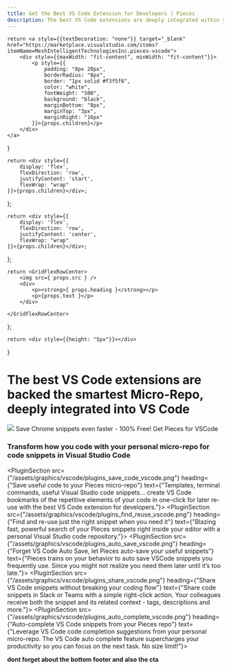 ```yaml
---
title: Get the Best VS Code Extension for Developers | Pieces
description: The best VS Code extensions are deeply integrated within your IDE. Install Pieces - the fastest, smartest AI assistant for code snippets and screenshots.
---
```


<link rel="canonical" href="https://code.pieces.app/plugins/vscode" />

    return <a style={{textDecoration: "none"}} target="_blank" href="https://marketplace.visualstudio.com/items?itemName=MeshIntelligentTechnologiesInc.pieces-vscode">
        <div style={{maxWidth: "fit-content", minWidth: "fit-content"}}>
            <p style={{
                padding: "8px 20px",
                borderRadius: "8px",
                border: "1px solid #f3f5f6",
                color: "white",
                fontWeight: "500",
                background: "black",
                marginBottom: "8px",
                marginTop: "3px",
                marginRight: "16px"
            }}>{props.children}</p>
        </div>
    </a>
}

    return <div style={{
        display: 'flex',
        flexDirection: 'row',
        justifyContent: 'start',
        flexWrap: "wrap"
    }}>{props.children}</div>;
};

    return <div style={{
        display: 'flex',
        flexDirection: 'row',
        justifyContent: 'center',
        flexWrap: "wrap"
    }}>{props.children}</div>;
};

    return <GridFlexRowCenter>
        <img src={ props.src } />
        <div>
            <p><strong>{ props.heading }</strong></p>
            <p>{props.text }</p>
        </div>

    </GridFlexRowCenter>
};

    return <div style={{height: "5px"}}></div>
}

# The best VS Code extensions are backed the smartest Micro-Repo, deeply integrated into VS Code

<GridFlexRow>
    <img style={{width: "25px" }} src={"/assets/vscode_logo.png"} />
    <Heading type={"h2"} >Save Chrome snippets even faster - 100% Free!</Heading>
</GridFlexRow>

<GridFlexRow>
    <InstallButton>Get Pieces for VSCode</InstallButton>
</GridFlexRow>

### Transform how you code with your personal micro-repo for code snippets in Visual Studio Code

<PluginSection src={"/assets/graphics/vscode/plugins_save_code_vscode.png"} heading={"Save useful code to your Pieces micro-repo"} text={"Templates, terminal commands, useful Visual Studio code snippets… create VS Code bookmarks of the repetitive elements of your code in one-click for later re-use with the best VS Code extension for developers."}></PluginSection>
<PluginSection src={"/assets/graphics/vscode/plugins_find_reuse_vscode.png"} heading={"Find and re-use just the right snippet when you need it"} text={"Blazing fast, powerful search of your Pieces snippets right inside your editor with a personal Visual Studio code repository."}></PluginSection>
<PluginSection src={"/assets/graphics/vscode/plugins_auto_save_vscode.png"} heading={"Forget VS Code Auto Save, let Pieces auto-save your useful snippets"} text={"Pieces trains on your behavior to auto save VSCode snippets you frequently use. Since you might not realize you need them later until it’s too late."}></PluginSection>
<PluginSection src={"/assets/graphics/vscode/plugins_share_vscode.png"} heading={"Share VS Code snippets without breaking your coding flow"} text={"Share code snippets in Slack or Teams with a simple right-click action. Your colleagues receive both the snippet and its related context - tags, descriptions and more."}></PluginSection>
<PluginSection src={"/assets/graphics/vscode/plugins_auto_complete_vscode.png"} heading={"Auto-complete VS Code snippets from your Pieces repo"} text={"Leverage VS Code code completion suggestions from your personal micro-repo. The VS Code auto complete feature supercharges your productivity so you can focus on the next task. No size limit!"}></PluginSection>

**dont forget about the bottom footer and also the cta**